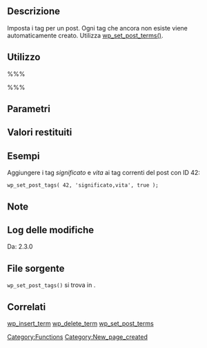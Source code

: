 {{Languages|
{{en|Function Reference/wp_set_post_tags}}
{{it|Riferimento funzioni/wp_set_post_tags}}
}}

== Descrizione ==
Imposta i tag per un post. Ogni tag che ancora non esiste viene automaticamente creato. Utilizza [[it:Riferimento funzioni/wp_set_post_terms|wp_set_post_terms()]].

== Utilizzo ==
%%%<?php wp_set_post_tags( $post_ID, $tags, $append ) ?>%%%

== Parametri ==
{{it:Parameter|$post_ID|integer|ID del post.|richiesto|0}}
{{it:Parameter|$tags|string,array|Lista di tag. Può essere un array o una stringa separata da virgole.|opzionale|array}}
{{it:Parameter|$append|boolean|Se true, i tag verranno aggiunti al post. Se false, i tag rimpiazzeranno quelli esistenti.|opzionale|false}}

== Valori restituiti ==
{{it:Return||boolean&#124;null|restituisce false se $post_id non è un integer oppure se è 0. Restituisce null altrimenti.}}

== Esempi ==
Aggiungere i tag ''significato'' e ''vita'' ai tag correnti del post con ID 42:
<pre>
wp_set_post_tags( 42, 'significato,vita', true );
</pre>

<!-- Need creative examples. Feel free to link to external examples. -->

== Note ==

== Log delle modifiche ==
Da: 2.3.0

== File sorgente ==
<tt>wp_set_post_tags()</tt> si trova in {{Trac|wp-includes/post.php}}.

== Correlati ==
<!--
    To Do:
    Need to find related functions.
    Need to create groups of functions and create templates to add them to a page quickly.
    Some functions may be related to many groups of functions.
-->
[[Function Reference/wp_insert_term|wp_insert_term]]
[[Function Reference/wp_delete_term|wp_delete_term]]
[[it:Riferimento funzioni/wp_set_post_terms|wp_set_post_terms]]

{{it:Tag Footer}}

[[Category:Functions]]
[[Category:New_page_created]]